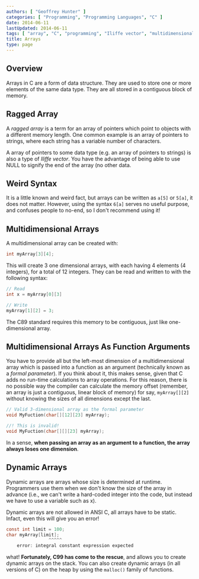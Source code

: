 ```yaml
---
authors: [ "Geoffrey Hunter" ]
categories: [ "Programming", "Programming Languages", "C" ]
date: 2014-06-11
lastUpdated: 2014-06-11
tags: [ "array", "C", "programming", "Iliffe vector", "multidimensional", "C99", "dynamic array" ]
title: Arrays
type: page
---
```


<h2>Overview</h2>

<p>Arrays in C are a form of data structure. They are used to store one or more elements of the same data type. They are all stored in a contiguous block of memory.</p>

<h2>Ragged Array</h2>

<p>A <i>ragged array</i> is a term for an array of pointers which point to objects with a different memory length. One common example is an array of pointers to strings, where each string has a variable number of characters.</p>

<p>A array of pointers to some data type (e.g. an array of pointers to strings) is also a type of <i>Iliffe vector</i>. You have the advantage of being able to use NULL to signify the end of the array (no other data.</p>

<h2>Weird Syntax</h2>

<p>It is a little known and weird fact, but arrays can be written as <code>a[5]</code> or <code>5[a]</code>, it does not matter. However, using the syntax <code>6[a]</code> serves no useful purpose, and confuses people to no-end, so I don't recommend using it!</p>

<h2>Multidimensional Arrays</h2>

<p>A multidimensional array can be created with:</p>

```c
int myArray[3][4];
```

<p>This will create 3 one dimensional arrays, with each having 4 elements (4 integers), for a total of 12 integers. They can be read and written to with the following syntax:</p>

```c
// Read
int x = myArray[0][3]

// Write
myArray[1][2] = 3;
```

<p>The C89 standard requires this memory to be contiguous, just like one-dimensional array.</p>

<h2>Multidimensional Arrays As Function Arguments</h2>

<p>You have to provide all but the left-most dimension of a multidimensional array which is passed into a function as an argument (technically known as a <i>formal parameter</i>). If you think about it, this makes sense, given that C adds no run-time calculations to array operations. For this reason, there is no possible way the compiler can calculate the memory offset (remember, an array is just a contiguous, linear block of memory) for say, <code>myArray[][2]</code> without knowing the sizes of all dimensions except the last.</p>

```c
// Valid 3-dimensional array as the formal parameter
void MyFuction(char[][12][23] myArray);

//! This is invalid!
void MyFuction(char[][][23] myArray);
```

<p>In a sense, <b>when passing an array as an argument to a function, the array always loses one dimension</b>.</p>

<h2>Dynamic Arrays</h2>

<p>Dynamic arrays are arrays whose size is determined at runtime. Programmers use them when we don't know the size of the array in advance (i.e., we can't write a hard-coded integer into the code, but instead we have to use a variable such as x).</p>

<p>Dynamic arrays are not allowed in ANSI C, all arrays have to be static. Infact, even this will give you an error!</p>

```c
const int limit = 100; 
char myArray[limit]; 
                ^^^^^ 
    error: integral constant expression expected 
```

<p>what! <b>Fortunately, C99 has come to the rescue</b>, and allows you to create dynamic arrays on the stack. You can also create dynamic arrays (in all versions of C) on the heap by using the <code>malloc()</code> family of functions.</p>
